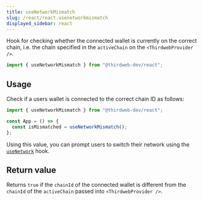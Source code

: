 ```yaml
---
title: useNetworkMismatch
slug: /react/react.usenetworkmismatch
displayed_sidebar: react
---
```


Hook for checking whether the connected wallet is currently on the correct chain,
i.e. the chain specified in the `activeChain` on the `<ThirdwebProvider />`.

```jsx
import { useNetworkMismatch } from "@thirdweb-dev/react";
```

## Usage

Check if a users wallet is connected to the correct chain ID as follows:

```jsx
import { useNetworkMismatch } from "@thirdweb-dev/react";

const App = () => {
  const isMismatched = useNetworkMismatch();
};
```

Using this value, you can prompt users to switch their network using the [`useNetwork`](/react/react.useNetwork) hook.

## Return value

Returns `true` if the `chainId` of the connected wallet is different from the `chainId` of the `activeChain` passed into `<ThirdwebProvider />`.
